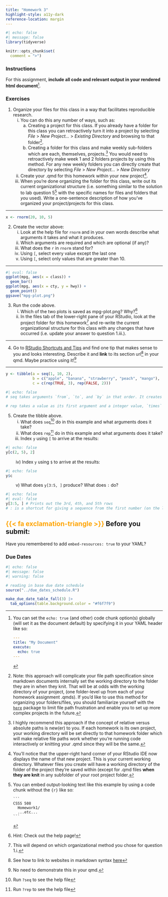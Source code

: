 ```yaml
---
title: "Homework 3"
highlight-style: a11y-dark
reference-location: margin
---
```


```r
#| echo: false
#| message: false
library(tidyverse)

knitr::opts_chunk$set(
  comment = ">")
```

### Instructions
For this assignment, **include all code and relevant output in your rendered html document**[^longnote1]. 

[^longnote1]: You can set the `echo: true` (and other) code chunk option(s) globally (will set it as the document default) by specifying it in your YAML header like so: 

    ```YAML
    ---
    title: "My Document"
    execute:
      echo: true
    ---
    ```


### Exercises

1. Organize your files for this class in a way that facilitates reproducible research. 
    i) You can do this any number of ways, such as: 
        a) Creating a project for this class. If you already have a folder for this class you can retroactively turn it into a project by selecting *File* > *New Project...* > *Existing Directory* and browsing to that folder^[Note: this approach will complicate your file path specification since markdown documents internally set the working directory to the folder they are in when they knit. That will be at odds with the working directory of your project, (one folder-level up from each of your homework assignment .qmds). If you'd like to use this method for organizing your folders/files, you should familiarize yourself with the [`here`](https://here.r-lib.org/index.html) package to limit file path frustration and enable you to set up more complex projects in the future.]. 
        b) Creating a folder for this class and make weekly sub-folders which are each, themselves, projects.^[I highly recommend this approach if the concept of relative versus absolute paths is new(er) to you. If each homework is its own project, your working directory will be set directly to that homework folder which will make relative file paths work whether you're running code interactively or knitting your .qmd since they will be the same.] You would need to retroactively make week 1 and 2 folders projects by using this method. For any new weekly folders you can directly create that directory by selecting *File* > *New Project...* > *New Directory*
    ii) Create your .qmd for this homework within your new project^[You'll notice that the upper-right hand corner of your RStudio IDE now displays the name of that new project. This is your current working directory. Whatever files you create will have a working directory of the folder of the project they're saved within (except for .qmd files **when they are knit** in any subfolder of your root project folder.].
    iii) When you're done organizing the folder for this class, write out its current organizational structure (i.e. something similar to the solution to lab question 5[^longnote2] with the specific names for files and folders that *you* used). Write a one-sentence description of how you've organized your project/projects for this class. 

[^longnote2]: You can embed output-looking text like this example by using a code chunk without the `{r}` like so:

    ```` 
    ```
    CSSS 508
      Homework1/
      ...etc...
    ```
    ````
    
---

```r
x <- rnorm(20, 10, 5)
```

2. Create the vector above:
    i) Look at the help file for `rnorm` and in your own words describe what arguments it takes and what it produces.
    ii) Which arguments are required and which are optional (if any)?
    iii) What does the `r` in `rnorm` stand for? 
    iv) Using `[`, select every value except the last one
    v) Using `[`, select only values that are greater than 10. 

---

```r
#| eval: false
ggplot(mpg, aes(x = class)) +
  geom_bar()
ggplot(mpg, aes(x = cty, y = hwy)) +
  geom_point()
ggsave("mpg-plot.png")
```



3. Run the code above. 
   i) Which of the two plots is saved as mpg-plot.png? Why?^[Hint: Check out the help page!]
   ii) In the files tab of the lower-right pane of your RStudio, look at the project folder for this homework^[This will depend on which organizational method you chose for question 1.i.] and re-write the current organizational structure for this class with any changes that have occurred (i.e. update your answer to question 1.iii.). 

---

4. Go to [RStudio Shortcuts and Tips](https://www.appsilon.com/post/rstudio-shortcuts-and-tips) and find one tip that makes sense to you and looks interesting. Describe it and **link** to its section url^[See how to link to websites in markdown syntax [here](https://quarto.org/docs/authoring/markdown-basics.html#links-images)] in your qmd. Maybe practice using it!^[No need to demonstrate this in your qmd.]

---

```r
y <- tibble(a = seq(1, 10, 2), 
            b = c("apple", "banana", "strawberry", "peach", "mango"), 
            c = c(rep(TRUE, 3), rep(FALSE, 2)))
```

```r
#| echo: false
# seq takes arguments `from`, `to`, and `by` in that order. It creates a vector of numeric values starting with the value input `from`, ending with the value input `by`, in increments of the value input `by`. 

# rep takes a value as its first argument and a integer value, `times` as its default second argument. It repeats the first argument by the specified number of times in the second argument. 
```


5. Create the tibble above. 
   i) What does `seq`^[Run `?seq` to see the help file] do in this example and what arguments does it take? 
   ii) What does `rep`^[Run `?rep` to see the help file] do in this example and what arguments does it take?
   iii) Index `y` using `[` to arrive at the results: 
   
```r
#| echo: false
y[c(2, 5), 2]
```
    
<span>&emsp;&emsp;</span> iv) Index `y` using `$` to arrive at the results: 
   
```r
#| echo: false
y$c
```
   
<span>&emsp;&emsp;</span> v) What does `y[3:5, ]` produce? What does `:` do?

```r
#| echo: false
#| eval: false 
y[3:5, ] # Prints out the 3rd, 4th, and 5th rows
# : is a shortcut for giving a sequence from the first number (on the left) to the second number (on the right) in increments of 1 or -1
```

::: {.callout-warning icon=false}
## <span style="color:orange">{{< fa exclamation-triangle >}}</span> Before you submit:
Have you remembered to add `embed-resources: true` to your YAML?
:::

### Due Dates

```r
#| echo: false
#| message: false
#| warning: false

# reading in base due date schedule
source("../due_dates_schedule.R")

make_due_date_table_fall(3) |> 
  tab_options(table.background.color = "#f6f7f9")
```